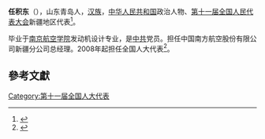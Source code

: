 '''任积东'''（{{bd|1965年||}}），山东青岛人，[[汉族|汉族]]，[[中华人民共和国|中华人民共和国]]政治人物、[[第十一届全国人民代表大会|第十一届全国人民代表大会]]新疆地区代表<ref>{{cite web|author=新华网|title=第十一届全国人大代表|url=http://news.xinhuanet.com/ziliao/2008-03/03/content_7708230.htm?node=36628|publisher=新华网|accessdate=2014-01-07|archive-date=2014-01-10|archive-url=https://web.archive.org/web/20140110211415/http://news.xinhuanet.com/ziliao/2008-03/03/content_7708230.htm?node=36628|dead-url=no}}</ref>。

毕业于[[南京航空学院|南京航空学院]]发动机设计专业，是[[中共|中共]]党员。担任中国南方航空股份有限公司新疆分公司总经理。2008年起担任全国人大代表<ref>{{cite news|title=全国人大代表信息-任积东|url=http://210.82.31.1:8084/delegate/viewDelegate.action?dbid=112616|accessdate=2013-04-05|newspaper=全国人大网|archive-url=https://web.archive.org/web/20140528031013/http://www.npc.gov.cn/delegate/viewDelegate.action?dbid=112616|archive-date=2014-05-28|dead-url=yes}}</ref>。

==參考文獻==
{{reflist}}
[[Category:第十一届全国人大代表|Category:第十一届全国人大代表]]